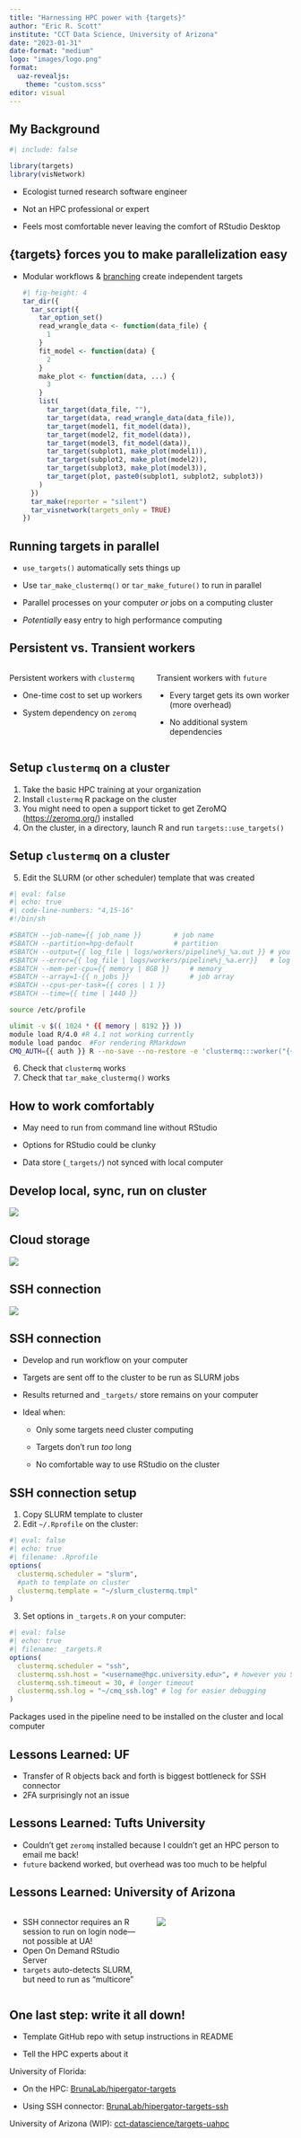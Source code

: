 ```yaml
---
title: "Harnessing HPC power with {targets}"
author: "Eric R. Scott"
institute: "CCT Data Science, University of Arizona"
date: "2023-01-31"
date-format: "medium"
logo: "images/logo.png"
format: 
  uaz-revealjs:
    theme: "custom.scss"
editor: visual
---
```


## My Background

```r
#| include: false

library(targets)
library(visNetwork)
```

::: incremental
-   Ecologist turned research software engineer

-   Not an HPC professional or expert

-   Feels most comfortable never leaving the comfort of RStudio Desktop
:::

## {targets} forces you to make parallelization easy

-   Modular workflows & [branching](https://books.ropensci.org/targets/dynamic.html) create independent targets

    ```r
    #| fig-height: 4 
    tar_dir({
      tar_script({
        tar_option_set()
        read_wrangle_data <- function(data_file) {
          1
        }
        fit_model <- function(data) {
          2
        }
        make_plot <- function(data, ...) {
          3
        }
        list(
          tar_target(data_file, ""),
          tar_target(data, read_wrangle_data(data_file)),
          tar_target(model1, fit_model(data)),
          tar_target(model2, fit_model(data)),
          tar_target(model3, fit_model(data)),
          tar_target(subplot1, make_plot(model1)),
          tar_target(subplot2, make_plot(model2)),
          tar_target(subplot3, make_plot(model3)),
          tar_target(plot, paste0(subplot1, subplot2, subplot3))
        )
      })
      tar_make(reporter = "silent")
      tar_visnetwork(targets_only = TRUE)
    })

    ```

## Running targets in parallel

::: incremental
-   `use_targets()` automatically sets things up

-   Use `tar_make_clustermq()` or `tar_make_future()` to run in parallel

-   Parallel processes on your computer *or* jobs on a computing cluster

-   *Potentially* easy entry to high performance computing
:::

## Persistent vs. Transient workers

::: columns
::: {.column width="50%"}
Persistent workers with `clustermq`

::: incremental
-   One-time cost to set up workers

-   System dependency on `zeromq`
:::
:::

::: {.column width="50%"}
Transient workers with `future`

::: incremental
-   Every target gets its own worker (more overhead)

-   No additional system dependencies
:::
:::
:::

## Setup `clustermq` on a cluster {.small}

::: incremental
1.  Take the basic HPC training at your organization
2.  Install `clustermq` R package on the cluster
3.  You might need to open a support ticket to get ZeroMQ (<https://zeromq.org/>) installed
4.  On the cluster, in a directory, launch R and run `targets::use_targets()`
:::

## Setup `clustermq` on a cluster {.smaller}

5.  Edit the SLURM (or other scheduler) template that was created

```bash
#| eval: false
#| echo: true
#| code-line-numbers: "4,15-16"
#!/bin/sh

#SBATCH --job-name={{ job_name }}        # job name
#SBATCH --partition=hpg-default          # partition
#SBATCH --output={{ log_file | logs/workers/pipeline%j_%a.out }} # you can add .%a for array index
#SBATCH --error={{ log_file | logs/workers/pipeline%j_%a.err}}   # log file
#SBATCH --mem-per-cpu={{ memory | 8GB }}     # memory
#SBATCH --array=1-{{ n_jobs }}               # job array
#SBATCH --cpus-per-task={{ cores | 1 }}
#SBATCH --time={{ time | 1440 }}

source /etc/profile

ulimit -v $(( 1024 * {{ memory | 8192 }} ))
module load R/4.0 #R 4.1 not working currently           
module load pandoc  #For rendering RMarkdown
CMQ_AUTH={{ auth }} R --no-save --no-restore -e 'clustermq:::worker("{{ master }}")'
```

6.  Check that `clustermq` works
7.  Check that `tar_make_clustermq()` works

## How to work comfortably

::: incremental
-   May need to run from command line without RStudio

-   Options for RStudio could be clunky

-   Data store (`_targets/`) not synced with local computer
:::

## Develop local, sync, run on cluster

![](images/cluster-1.png)

## Cloud storage

![](images/cluster-2.png)

## SSH connection

![](images/cluster-3.png)

## SSH connection

::: incremental
-   Develop and run workflow on your computer

-   Targets are sent off to the cluster to be run as SLURM jobs

-   Results returned and `_targets/` store remains on your computer

-   Ideal when:

    -   Only some targets need cluster computing

    -   Targets don't run *too* long

    -   No comfortable way to use RStudio on the cluster
:::

## SSH connection setup {.smaller}

1.  Copy SLURM template to cluster
2.  Edit `~/.Rprofile` on the cluster:

```r
#| eval: false
#| echo: true
#| filename: .Rprofile
options(
  clustermq.scheduler = "slurm",
  #path to template on cluster
  clustermq.template = "~/slurm_clustermq.tmpl"
)
```

3.  Set options in `_targets.R` on your computer:

```r
#| eval: false
#| echo: true
#| filename: _targets.R
options(
  clustermq.scheduler = "ssh",
  clustermq.ssh.host = "<username@hpc.university.edu>", # however you SSH into cluster
  clustermq.ssh.timeout = 30, # longer timeout
  clustermq.ssh.log = "~/cmq_ssh.log" # log for easier debugging
)

```

::: callout-note
Packages used in the pipeline need to be installed on the cluster and local computer
:::

## Lessons Learned: UF

::: incremental
-   Transfer of R objects back and forth is biggest bottleneck for SSH connector
-   2FA surprisingly not an issue
:::

## Lessons Learned: Tufts University

::: incremental
-   Couldn't get `zeromq` installed because I couldn't get an HPC person to email me back!
-   `future` backend worked, but overhead was too much to be helpful
:::

## Lessons Learned: University of Arizona{.smaller}

::: columns
::: {.column width="50%"}
::: incremental
-   SSH connector requires an R session to run on login node---not possible at UA!
-   Open On Demand RStudio Server
-   `targets` auto-detects SLURM, but need to run as "multicore"
:::
:::

::: {.column width="50%"}
![](images/ood.png)
:::
:::

## One last step: write it all down!

-   Template GitHub repo with setup instructions in README

-   Tell the HPC experts about it

University of Florida:

-   On the HPC: [BrunaLab/hipergator-targets](https://github.com/BrunaLab/hipergator-targets)

-   Using SSH connector: [BrunaLab/hipergator-targets-ssh](https://github.com/BrunaLab/hipergator-targets-ssh)

University of Arizona (WIP): [cct-datascience/targets-uahpc](https://github.com/cct-datascience/targets-uahpc)
